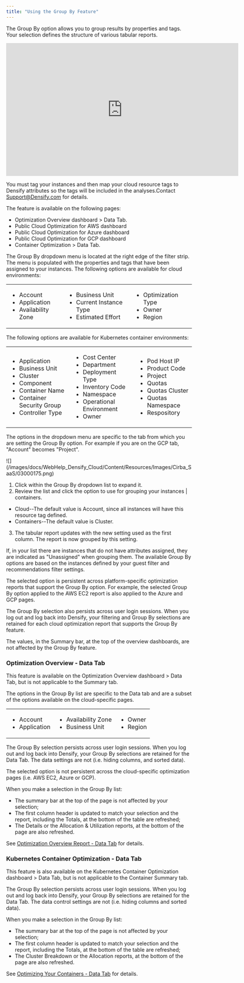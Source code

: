 ```yaml
---
title: "Using the Group By Feature"
---
```


The Group By option allows you to group results by properties and tags. Your selection defines the structure of various tabular reports.

<Accordion title="Video: Investigating Optimization Recommendations by Application">
<iframe allowfullscreen="allowfullscreen" class="vidyard_iframe" frameborder="0" height="360" mozallowfullscreen="mozallowfullscreen" msallowfullscreen="msallowfullscreen" oallowfullscreen="oallowfullscreen" src="https://player.vimeo.com/video/669867455" webkitallowfullscreen="webkitallowfullscreen" width="630"></iframe>


</Accordion>


You must tag your instances and then map your cloud resource tags to Densify attributes so the tags will be included in the analyses.Contact [Support@Densify.com](mailto:Support@Densify.com) for details.

The feature is available on the following pages:

* Optimization Overview dashboard > Data Tab.
* Public Cloud Optimization for AWS dashboard
* Public Cloud Optimization for Azure dashboard
* Public Cloud Optimization for GCP dashboard
* Container Optimization > Data Tab.

The Group By dropdown menu is located at the right edge of the filter strip. The menu is populated with the properties and tags that have been assigned to your instances.
The following options are available for cloud environments:

<table>
<col/>
<col/>
<col/>
<tbody>
<tr>
<td>
<ul>
<li>Account</li>
<li>Application</li>
<li>Availability Zone</li>
</ul>
</td>
<td>
<ul>
<li>Business Unit</li>
<li>Current Instance Type</li>
<li>Estimated Effort</li>
</ul>
</td>
<td>
<ul>
<li>Optimization Type</li>
<li>Owner</li>
<li>Region</li>
</ul>
</td>
</tr>
</tbody>
</table>


The following options are available for Kubernetes container environments:

<table>
<col/>
<col/>
<col/>
<tbody>
<tr>
<td>
<ul>
<li>Application</li>
<li>Business Unit</li>
<li>Cluster</li>
<li>Component</li>
<li>Container Name</li>
<li>Container Security Group</li>
<li>Controller Type</li>
</ul>
</td>
<td>
<ul>
<li>Cost Center</li>
<li>Department</li>
<li>Deployment Type</li>
<li>Inventory Code</li>
<li>Namespace</li>
<li>Operational Environment</li>
<li>Owner</li>
</ul>
</td>
<td>
<ul>
<li>Pod Host IP</li>
<li>Product Code</li>
<li>Project</li>
<li>Quotas</li>
<li>Quotas Cluster</li>
<li>Quotas Namespace</li>
<li>Respository</li>
</ul>
</td>
</tr>
</tbody>
</table>


The options in the dropdown menu are specific to the tab from which you are setting the Group By option. For example if you are on the GCP tab, "Account" becomes "Project".

<Accordion title="Figure: Group By Drop Down Menu (Cloud) ">
<Frame>![](/images/docs/WebHelp_Densify_Cloud/Content/Resources/Images/Cirba_SaaS/03000175.png)</Frame>
</Accordion>


1. Click within the Group By dropdown list to expand it.
2. Review the list and click the option to use for grouping your instances | containers.

* Cloud--The default value is Account, since all instances will have this resource tag defined.
* Containers--The default value is Cluster.

3. The tabular report updates with the new setting used as the first column. The report is now grouped by this setting.

If, in your list there are instances that do not have attributes assigned, they are indicated as "Unassigned" when grouping them. The available Group By options are based on the instances defined by your guest filter and recommendations filter settings.

The selected option is persistent across platform-specific optimization reports that support the Group By option. For example, the selected Group By option applied to the AWS EC2 report is also applied to the Azure and GCP pages.

The Group By selection also persists across user login sessions. When you log out and log back into Densify, your filtering and Group By selections are retained for each cloud optimization report that supports the Group By feature.

The values, in the Summary bar, at the top of the overview dashboards, are not affected by the Group By feature.

### Optimization Overview - Data Tab

This feature is available on the Optimization Overview dashboard > Data Tab, but is not applicable to the Summary tab.

The options in the Group By list are specific to the Data tab and are a subset of the options available on the cloud-specific pages.

<table>
<col/>
<col/>
<col/>
<tbody>
<tr>
<td>
<ul>
<li>Account</li>
<li>Application</li>
</ul>
</td>
<td>
<ul>
<li>Availability Zone</li>
<li>Business Unit</li>
</ul>
</td>
<td>
<ul>
<li>Owner</li>
<li>Region</li>
</ul>
</td>
</tr>
</tbody>
</table>


The Group By selection persists across user login sessions. When you log out and log back into Densify, your Group By selections are retained for the Data Tab. The data settings are not (i.e. hiding columns, and sorted data).

The selected option is not persistent across the cloud-specific optimization pages (i.e. AWS EC2, Azure or GCP).

When you make a selection in the Group By list:

* The summary bar at the top of the page is not affected by your selection;
* The first column header is updated to match your selection and the report, including the Totals, at the bottom of the table are refreshed;
* The Details or the Allocation & Utilization reports, at the bottom of the page are also refreshed.

See [Optimization Overview Report - Data Tab](./Optimization_Overview_Report_-_Data_Tab) for details.

### Kubernetes Container Optimization - Data Tab

This feature is also available on the Kubernetes Container Optimization dashboard > Data Tab, but is not applicable to the Container Summary tab.

The Group By selection persists across user login sessions. When you log out and log back into Densify, your Group By selections are retained for the Data Tab. The data control settings are not (i.e. hiding columns and sorted data).

When you make a selection in the Group By list:

* The summary bar at the top of the page is not affected by your selection;
* The first column header is updated to match your selection and the report, including the Totals, at the bottom of the table are refreshed;
* The Cluster Breakdown or the Allocation reports, at the bottom of the page are also refreshed.

See [Optimizing Your Containers - Data Tab](./Optimizing_Your_Containers_-_Data_Tab) for details.
